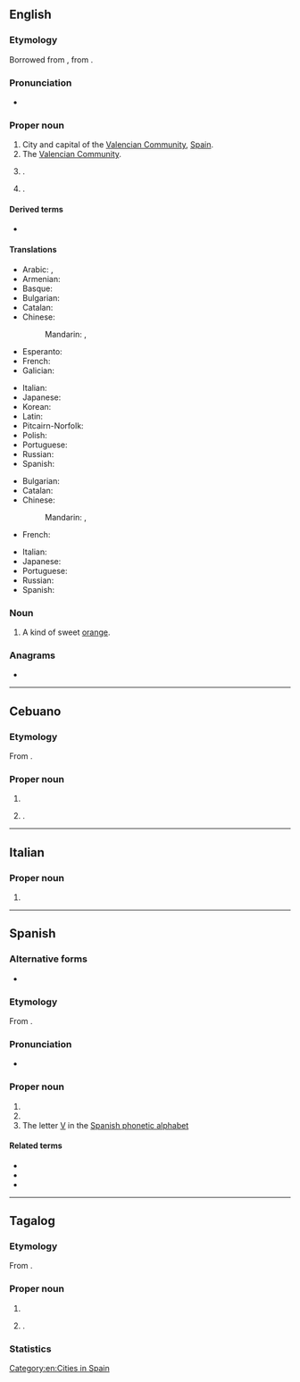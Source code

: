 {{also|valencia|valencià|valência|València|Valência}}
==English==
{{wikipedia|Valencia (autonomous community)}}
{{wikipedia}}
{{wikipedia|Valencia orange}}

===Etymology===
Borrowed from {{bor|en|es|Valencia}}, from {{etyl|la|en}} {{m|la|Valentia}}.

===Pronunciation===
* {{IPA|en|/vəˈlɛnsi.ə/}}

===Proper noun===
{{en-proper noun}}

# City and capital of the [[Valencian Community]], [[Spain]].
# The [[Valencian Community]].
# {{place|en|province|r/Valencian Community|c/Spain}}.
# {{place|en|city|in northern|c/Venezuela}}.

====Derived terms====
* {{l|en|Valencia County}}

====Translations====
{{trans-top|capital of the Valencian Community}}
* Arabic: {{t|ar|فَالِنْسِيَا|f|tr=falinsiyā}}, {{qualifier|archaic}} {{t|ar|بِلِنْسِيَا|f}}
* Armenian: {{t|hy|Վալենսիա}}
* Basque: {{t|eu|Valentzia}}
* Bulgarian: {{t|bg|Вале́нсия|f}}
* Catalan: {{t|ca|València|f}}
* Chinese:
*: Mandarin: {{t+|cmn|巴倫西亞|sc=Hani}}, {{t+|cmn|巴伦西亚|tr=Wǎlúnxīyǎ|sc=Hani}}
* Esperanto: {{t|eo|Valencio}}
* French: {{t+|fr|Valence|f}}
* Galician: {{t+|gl|Valencia|f}}
{{trans-mid}}
* Italian: {{t+|it|Valencia|f}}
* Japanese: {{t|ja|バレンシア|tr=Barenshia}}
* Korean: {{t|ko|^발렌시아}}
* Latin: {{t|la|Valentia|f}}
* Pitcairn-Norfolk: {{t|pih|Valensyaa}}
* Polish: {{t+|pl|Walencja}}
* Portuguese: {{t+|pt|Valência|f}}
* Russian: {{t+|ru|Вале́нсия|f}}
* Spanish: {{t+|es|Valencia|f}}
{{trans-bottom}}

{{trans-top|city in Venezuela}}
* Bulgarian: {{t|bg|Вале́нсия|f}}
* Catalan: {{t|ca|Valencia|f}}
* Chinese:
*: Mandarin: {{t+|cmn|巴倫西亞|sc=Hani}}, {{t+|cmn|巴伦西亚|tr=Wǎlúnxīyǎ|sc=Hani}}
* French: {{t+|fr|Valencia|f}}
{{trans-mid}}
* Italian: {{t+|it|Valencia|f}}
* Japanese: {{t|ja|バレンシア|tr=Barenshia}}
* Portuguese: {{t+|pt|Valência|f}}
* Russian: {{t+|ru|Вале́нсия|f}}
* Spanish: {{t+|es|Valencia|f}}
{{trans-bottom}}

===Noun===
{{en-noun}}

# A kind of sweet [[orange]].

===Anagrams===
* {{anagrams|en|a=aaceilnv|valiance}}

[[Category:en:Cities in Spain]]

----

==Cebuano==

===Etymology===
From {{bor|ceb|es|Valencia}}.

===Proper noun===
{{head|ceb|proper noun}}

# {{surname|ceb|from=Spanish}}
# {{place|ceb|capital|p/Bukidnon|p/Philippines}}.

----

==Italian==

===Proper noun===
{{it-proper noun|f}}

# {{place|it|city|c/Spain|t=Valencia}}

----

==Spanish==

===Alternative forms===
* {{alter|es|Val.||abbreviation}}

===Etymology===
From {{der|es|la|Valentia}}.

===Pronunciation===
* {{es-IPA}}

===Proper noun===
{{es-proper noun|f}}

# {{place|es|province|autonomous community/en:Valencian Community|country/Spain|capital=en:Valencia|t1=Valencia}}
# {{place|es|city|province/en:Valencia|country/Spain|t1=Valencia}}
# The letter [[V]] in the [[:Appendix:Spanish phonetic alphabet|Spanish phonetic alphabet]]

====Related terms====
* {{l|es|valenciano}}
* {{l|es|valentía}}
* {{l|es|valiente}}

----

==Tagalog==

===Etymology===
From {{bor|tl|es|Valencia}}.

===Proper noun===
{{head|tl|proper noun}}

# {{surname|tl|from=Spanish}}
# {{place|tl|capital|p/Bukidnon|p/Philippines}}.

===Statistics===
{{surname-philippines-forebears|name=Valencia|rank=93rd|count=195,300}}